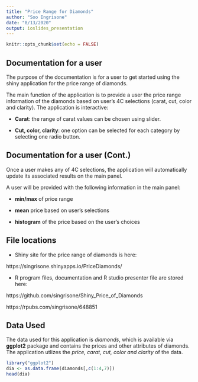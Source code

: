 ---
title: "Price Range for Diamonds"
author: "Soo Ingrisone"
date: "8/13/2020"
output: ioslides_presentation
---

```{r setup, include=FALSE}
knitr::opts_chunk$set(echo = FALSE)
```

## Documentation for a user 

The purpose of the documentation is for a user to get started using the shiny application for the price range of diamonds.

The main function of the application is to provide a user the price range information of the diamonds based on user's 4C selections (carat, cut, color and clarity). The application is interactive: 

- **Carat**: the range of carat values can be chosen using slider.

- **Cut, color, clarity**: one option can be selected for each category by selecting one radio button. 


## Documentation for a user (Cont.)

Once a user makes any of 4C selections, the application will automatically update its associated results on the main panel. 

A user will be provided with the following information in the main panel:

- **min/max** of price range 

- **mean** price based on user's selections

- **histogram** of the price based on the user's choices


## File locations

- Shiny site for the price range of diamonds is here:

https://singrisone.shinyapps.io/PriceDiamonds/


- R program files, documentation and R studio presenter file are stored here:

https://github.com/singrisone/Shiny_Price_of_Diamonds

https://rpubs.com/singrisone/648851

## Data Used

The data used for this application is *diamonds*, which is available via **ggplot2** package and contains the prices and other attributes of diamonds. The application utlizes the *price, carat, cut, color and clarity* of the data.

```{r, echo=TRUE, comment= ''}
library("ggplot2")
dia <- as.data.frame(diamonds[,c(1:4,7)])
head(dia)
```




